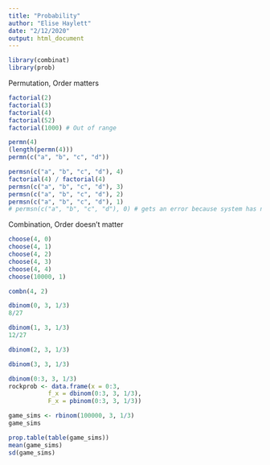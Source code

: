 ```yaml
---
title: "Probability"
author: "Elise Haylett"
date: "2/12/2020"
output: html_document
---
```

```r
library(combinat)
library(prob)
```

Permutation, Order matters
```r
factorial(2)
factorial(3)
factorial(4)
factorial(52)
factorial(1000) # Out of range
```

```r
permn(4)
(length(permn(4)))
permn(c("a", "b", "c", "d"))
```

```r
permsn(c("a", "b", "c", "d"), 4)
factorial(4) / factorial(4)
permsn(c("a", "b", "c", "d"), 3)
permsn(c("a", "b", "c", "d"), 2)
permsn(c("a", "b", "c", "d"), 1)
# permsn(c("a", "b", "c", "d"), 0) # gets an error because system has no way of showing "no objects" results in NULL
```


Combination, Order doesn't matter
```r
choose(4, 0)
choose(4, 1)
choose(4, 2)
choose(4, 3)
choose(4, 4)
choose(10000, 1)
```

```r
combn(4, 2)
```

```r
dbinom(0, 3, 1/3)
8/27

dbinom(1, 3, 1/3)
12/27

dbinom(2, 3, 1/3)

dbinom(3, 3, 1/3)

```

```r
dbinom(0:3, 3, 1/3)
rockprob <- data.frame(x = 0:3,
           f_x = dbinom(0:3, 3, 1/3),
           F_x = pbinom(0:3, 3, 1/3))
```

```r
game_sims <- rbinom(100000, 3, 1/3)
game_sims

prop.table(table(game_sims))
mean(game_sims)
sd(game_sims)
```






